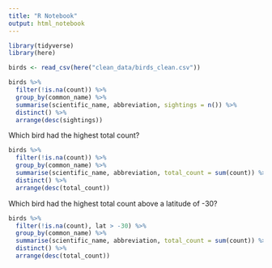 ```yaml
---
title: "R Notebook"
output: html_notebook
---
```


```r
library(tidyverse)
library(here)
```


```r
birds <- read_csv(here("clean_data/birds_clean.csv"))
```
```r
birds %>% 
  filter(!is.na(count)) %>% 
  group_by(common_name) %>% 
  summarise(scientific_name, abbreviation, sightings = n()) %>% 
  distinct() %>% 
  arrange(desc(sightings))
```

Which bird had the highest total count?

```r
birds %>% 
  filter(!is.na(count)) %>% 
  group_by(common_name) %>% 
  summarise(scientific_name, abbreviation, total_count = sum(count)) %>% 
  distinct() %>% 
  arrange(desc(total_count))
```

Which bird had the highest total count above a latitude of -30?

```r
birds %>% 
  filter(!is.na(count), lat > -30) %>% 
  group_by(common_name) %>% 
  summarise(scientific_name, abbreviation, total_count = sum(count)) %>% 
  distinct() %>% 
  arrange(desc(total_count))
```